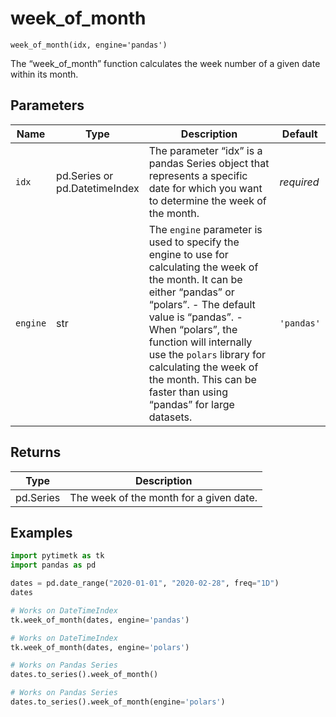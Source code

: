 # week_of_month { #pytimetk.week_of_month }

`week_of_month(idx, engine='pandas')`

The "week_of_month" function calculates the week number of a given date within its month.

## Parameters

| Name     | Type                          | Description                                                                                                                                                                                                                                                                                                                                            | Default    |
|----------|-------------------------------|--------------------------------------------------------------------------------------------------------------------------------------------------------------------------------------------------------------------------------------------------------------------------------------------------------------------------------------------------------|------------|
| `idx`    | pd.Series or pd.DatetimeIndex | The parameter "idx" is a pandas Series object that represents a specific date for which you want to determine the week of the month.                                                                                                                                                                                                                   | _required_ |
| `engine` | str                           | The `engine` parameter is used to specify the engine to use for calculating the week of the month. It can be either "pandas" or "polars".   - The default value is "pandas".  - When "polars", the function will internally use the `polars` library for calculating the week of the month. This can be faster than using "pandas" for large datasets. | `'pandas'` |

## Returns

| Type      | Description                             |
|-----------|-----------------------------------------|
| pd.Series | The week of the month for a given date. |

## Examples

```python
import pytimetk as tk
import pandas as pd

dates = pd.date_range("2020-01-01", "2020-02-28", freq="1D")
dates
```

```python
# Works on DateTimeIndex
tk.week_of_month(dates, engine='pandas')
```

```python
# Works on DateTimeIndex
tk.week_of_month(dates, engine='polars')
```

```python
# Works on Pandas Series
dates.to_series().week_of_month()
```

```python
# Works on Pandas Series
dates.to_series().week_of_month(engine='polars')
```